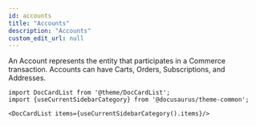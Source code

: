 ```yaml
---
id: accounts
title: "Accounts"
description: "Accounts"
custom_edit_url: null
---
```




An Account represents the entity that participates in a Commerce transaction. Accounts can have Carts, Orders, Subscriptions, and Addresses.




```mdx-code-block
import DocCardList from '@theme/DocCardList';
import {useCurrentSidebarCategory} from '@docusaurus/theme-common';

<DocCardList items={useCurrentSidebarCategory().items}/>
```
      